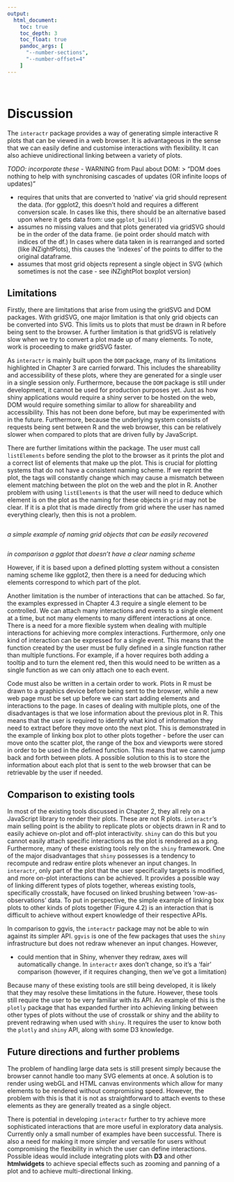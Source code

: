 ```yaml
---
output: 
  html_document:
    toc: true
    toc_depth: 3
    toc_float: true
    pandoc_args: [
      "--number-sections",
      "--number-offset=4"
    ]
---
```


<br>

# Discussion

The `interactr` package provides a way of generating simple interactive R plots that can be viewed in a web browser. It is advantageous in the sense that we can easily define and customise interactions with flexibility. It can also achieve unidirectional linking between a variety of plots.

*TODO: incorporate these*
- WARNING from Paul about DOM:
> "DOM does nothing to help with synchronising cascades of updates (OR infinite loops of updates)"

- requires that units that are converted to 'native' via grid should represent the data. (for ggplot2, this doesn't hold and requires a different conversion scale. In cases like this, there should be an alternative based upon where it gets data from:  use ```ggplot_build()```)
- assumes no missing values and that plots generated via gridSVG should be in the order of the data frame. (ie point order should match with indices of the df.) In cases where data taken in is rearranged and sorted (like iNZightPlots), this causes the 'indexes' of the points to differ to the original dataframe.
-  assumes that most grid objects represent a single object in SVG (which sometimes is not the case - see iNZightPlot boxplot version)

## Limitations

Firstly, there are limitations that arise from using the gridSVG and DOM packages. With gridSVG, one major limitation is that only grid objects can be converted into SVG. This limits us to plots that must be drawn in R before being sent to the browser. A further limitation is that gridSVG is relatively slow when we try to convert a plot made up of many elements. To note, work is proceeding to make gridSVG faster.

As `interactr` is mainly built upon the `DOM` package, many of its limitations highlighted in Chapter 3 are carried forward. This includes the shareability and accessibility of these plots, where they are generated for a single user in a single session only. Furthermore, because the `DOM` package is still under development, it cannot be used for production purposes yet. Just as how shiny applications would require a shiny server to be hosted on the web, DOM would require something similar to allow for shareability and accessibility. This has not been done before, but may be experimented with in the future. Furthermore, because the underlying system consists of requests being sent between R and the web browser, this can be relatively slower when compared to plots that are driven fully by JavaScript.

There are further limitations within the package. The user must call `listElements` before sending the plot to the browser as it prints the plot and a correct list of elements that make up the plot. This is crucial for plotting systems that do not have a consistent naming scheme. If we reprint the plot, the tags will constantly change which may cause a mismatch between element matching between the plot on the web and the plot in R. Another problem with using `listElements` is that the user will need to deduce which element is on the plot as the naming for these objects in `grid` may not be clear. If it is a plot that is made directly from grid where the user has named everything clearly, then this is not a problem.

```r

```
*a simple example of naming grid objects that can be easily recovered*

```r

```
*in comparison a ggplot that doesn't have a clear naming scheme*

However, if it is based upon a defined plotting system without a consisten naming scheme like ggplot2, then there is a need for deducing which elements correspond to which part of the plot. 

Another limitation is the number of interactions that can be attached. So far, the examples expressed in Chapter 4.3 require a single element to be controlled. We can attach many interactions and events to a single element at a time, but not many elements to many different interactions at once. There is a need for a more flexible system when dealing with multiple interactions for achieving more complex interactions. Furthermore, only one kind of interaction can be expressed for a single event. This means that the function created by the user must be fully defined in a single function rather than multiple functions. For example, if a hover requires both adding a tooltip and to turn the element red, then this would need to be written as a single function as we can only attach one to each event.

Code must also be written in a certain order to work. Plots in R must be drawn to a graphics device before being sent to the browser, while a new web page must be set up before we can start adding elements and interactions to the page. In cases of dealing with multiple plots, one of the disadvantages is that we lose information about the previous plot in R. This means that the user is required to identify what kind of information they need to extract before they move onto the next plot. This is demonstrated in the example of linking box plot to other plots together - before the user can move onto the scatter plot, the range of the box and viewports were stored in order to be used in the defined function. This means that we cannot jump back and forth between plots. A possible solution to this is to store the information about each plot that is sent to the web browser that can be retrievable by the user if needed.
	
## Comparison to existing tools

In most of the existing tools discussed in Chapter 2, they all rely on a JavaScript library to render their plots. These are not R plots. `interactr`'s main selling point is the ability to replicate plots or objects drawn in R and to easily achieve on-plot and off-plot interactivity. `shiny` can do this but you cannot easily attach specific interactions as the plot is rendered as a png. Furthermore, many of these existing tools rely on the `shiny` framework. One of the major disadvantages that `shiny` possesses is a tendency to recompute and redraw entire plots whenever an input changes. In `interactr`, only part of the plot that the user specifically targets is modified, and more on-plot interactions can be achieved.  It provides a possible way of linking different types of plots together, whereas existing tools, specifically crosstalk, have focused on linked brushing between 'row-as-observations' data. To put in perspective, the simple example of linking box plots to other kinds of plots together (Figure 4.2) is an interaction that is difficult to achieve without expert knowledge of their respective APIs.

In comparison to ggvis, the `interactr` package may not be able to win against its simpler API. `ggvis` is one of the few packages that uses the `shiny` infrastructure but does not redraw whenever an input changes.
However, 

- could mention that in Shiny, whenver they redraw, axes will automatically change. In `interactr` axes don't change, so it's a 'fair' comparison (however, if it requires changing, then we've got a limitation)

Because many of these existing tools are still being developed, it is likely that they may resolve these limitations in the future. However, these tools still require the user to be very familiar with its API. An example of this is the `plotly` package that has expanded further into achieving linking between other types of plots without the use of crosstalk or shiny and the ability to prevent redrawing when used with `shiny`. It requires the user to know both the `plotly` and `shiny` API, along with some D3 knowledge.

## Future directions and further problems

The problem of handling large data sets is still present simply because the browser cannot handle too many SVG elements at once. A solution is to render using webGL and HTML canvas environments which allow for many elements to be rendered without compromising speed. However, the problem with this is that it is not as straightforward to attach events to these elements as they are generally treated as a single object. 
 
There is potential in developing `interactr` further to try achieve more sophisticated interactions that are more useful in exploratory data analysis. Currently only a small number of examples have been successful. There is also a need for making it more simpler and versatile for users without compromising the flexibility in which the user can define interactions. Possible ideas would include integrating plots with **D3** and other **htmlwidgets** to achieve special effects such as zooming and panning of a plot and to achieve multi-directional linking.
	